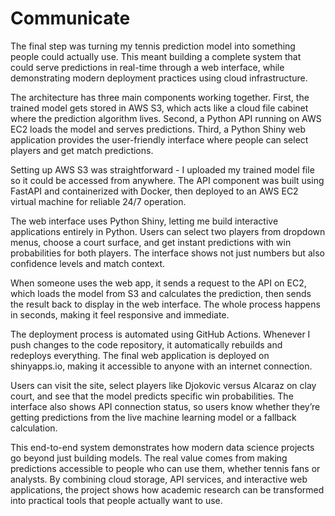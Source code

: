 # Communicate

The final step was turning my tennis prediction model into something people could actually 
use. This meant building a complete system that could serve predictions in real-time through 
a web interface, while demonstrating modern deployment practices using cloud infrastructure.

The architecture has three main components working together. First, the trained model gets 
stored in AWS S3, which acts like a cloud file cabinet where the prediction algorithm lives. 
Second, a Python API running on AWS EC2 loads the model and serves predictions. Third, a 
Python Shiny web application provides the user-friendly interface where people can select 
players and get match predictions.

Setting up AWS S3 was straightforward - I uploaded my trained model file so it could be 
accessed from anywhere. The API component was built using FastAPI and containerized with 
Docker, then deployed to an AWS EC2 virtual machine for reliable 24/7 operation.

The web interface uses Python Shiny, letting me build interactive applications entirely 
in Python. Users can select two players from dropdown menus, choose a court surface, and 
get instant predictions with win probabilities for both players. The interface shows not 
just numbers but also confidence levels and match context.

When someone uses the web app, it sends a request to the API on EC2, which loads the model 
from S3 and calculates the prediction, then sends the result back to display in the web 
interface. The whole process happens in seconds, making it feel responsive and immediate.

The deployment process is automated using GitHub Actions. Whenever I push changes to the 
code repository, it automatically rebuilds and redeploys everything. The final web 
application is deployed on shinyapps.io, making it accessible to anyone with an internet 
connection.

Users can visit the site, select players like Djokovic versus Alcaraz on clay court, and 
see that the model predicts specific win probabilities. The interface also shows API 
connection status, so users know whether they're getting predictions from the live machine 
learning model or a fallback calculation.

This end-to-end system demonstrates how modern data science projects go beyond just building 
models. The real value comes from making predictions accessible to people who can use them, 
whether tennis fans or analysts. By combining cloud storage, API services, and interactive 
web applications, the project shows how academic research can be transformed into practical 
tools that people actually want to use.

